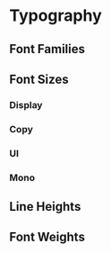 
<Meta title="Design Tokens/Typography" />

# Typography

## Font Families

<DesignTokenDocBlock categoryName="Font Families" viewType="table" />

## Font Sizes

### Display

<div className="foo">
  <DesignTokenDocBlock categoryName="Font Sizes Display" viewType="table"/>
</div>

### Copy

<DesignTokenDocBlock categoryName="Font Sizes Copy" viewType="table" />

### UI

<DesignTokenDocBlock categoryName="Font Sizes UI" viewType="table" />

### Mono

<DesignTokenDocBlock categoryName="Font Sizes Mono" viewType="table" />

## Line Heights

<DesignTokenDocBlock categoryName="Line Heights" viewType="table" />

## Font Weights

<DesignTokenDocBlock categoryName="Font Weights" viewType="table" />
